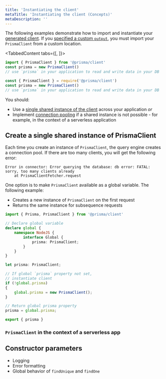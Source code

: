 ```yaml
---
title: 'Instantiating the client'
metaTitle: 'Instantiating the client (Concepts)'
metaDescription: ''
---
```


<TopBlock>

The following examples demonstrate how to import and instantiate your [generated client](generating-prisma-client). If you [specified a custom `output`](generating-prisma-client#using-a-custom-output-path), you must import your `PrismaClient` from a custom location.

<TabbedContent tabs={[<FileWithIcon text="TypeScript" icon="code"/>, <FileWithIcon text="Javascript" icon="code"/>]}>

<tab>

```ts
import { PrismaClient } from '@prisma/client'
const prisma = new PrismaClient()
// use `prisma` in your application to read and write data in your DB
```

</tab>

<tab>

```js
const { PrismaClient } = require('@prisma/client')
const prisma = new PrismaClient()
// use `prisma` in your application to read and write data in your DB
```

</tab>

</TabbedContent>

You should:

* Use a [single shared instance of the client](#share-a-single-inlinecodeprismaclientinlinecode) across your application _or_
* Implement [connection pooling](#prismaclient-in-the-context-of-a-serverless-app) if a shared instance is not possible - for example, in the context of a serverless application

</TopBlock>

## Create a single shared instance of <inlinecode>PrismaClient</inlinecode>

Each time you create an instance of `PrismaClient`, the query engine creates a connection pool. If there are too many clients, you will get the following error:

```
Error in connector: Error querying the database: db error: FATAL: sorry, too many clients already
    at PrismaClientFetcher.request
```

One option is to make `PrismaClient` available as a global variable. The following example:

* Creates a new instance of `PrismaClient` on the first request
* Returns the same instance for subsequence requests

```ts
import { Prisma, PrismaClient } from '@prisma/client'

// Declare global variable
declare global {
    namespace NodeJS {
        interface Global {
            prisma: PrismaClient;
        }
    }
}

let prisma: PrismaClient;

// If global `prisma` property not set,
// instantiate client
if (!global.prisma)
{
    global.prisma = new PrismaClient();
}

// Return global prisma property
prisma = global.prisma;

export { prisma }
```

### `PrismaClient` in the context of a serverless app

## Constructor parameters

* Logging
* Error formatting
* Global behavior of `findUnique` and `findOne`